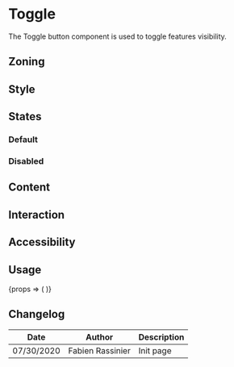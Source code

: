 
<Meta title="Components/Toggle" component={Toggle} />

# Toggle

The Toggle button component is used to toggle features visibility.

## Zoning

## Style

## States

### Default

<Preview>
	<Story name="Active">
		<Toggle isActive icon="datagrid" />
	</Story>
	<Story name="Inactive">
		<Toggle icon="datagrid" />
	</Story>
</Preview>

### Disabled

<Preview>
	<Story name="Disabled Active">
		<Toggle disabled isActive icon="datagrid" />
	</Story>
	<Story name="Disabled Inactive">
		<Toggle disabled icon="datagrid" />
	</Story>
</Preview>

## Content

## Interaction

## Accessibility

## Usage

<Preview>
	<Story
		name="usage"
		args={{
			icon: 'datagrid',
		}}
	>
		{props => (
			<Tooltip title="Toggle the feature">
				<Toggle {...props} />
			</Tooltip>
		)}
	</Story>
</Preview>

<Props story="usage" />

## Changelog

| Date       | Author           | Description |
| ---------- | ---------------- | ----------- |
| 07/30/2020 | Fabien Rassinier | Init page   |
